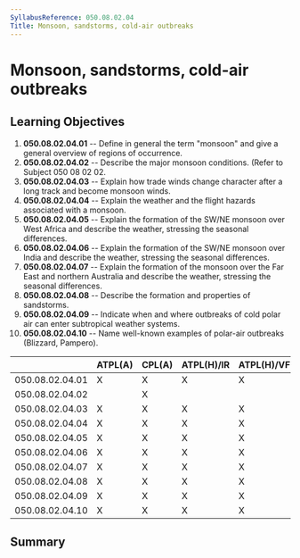 ```yaml
---
SyllabusReference: 050.08.02.04
Title: Monsoon, sandstorms, cold-air outbreaks
---
```


# Monsoon, sandstorms, cold-air outbreaks

## Learning Objectives

1.  **050.08.02.04.01** -- Define in general the term "monsoon" and give a
    general overview of regions of occurrence.
2.  **050.08.02.04.02** -- Describe the major monsoon conditions. (Refer to
    Subject 050 08 02 02.
3.  **050.08.02.04.03** -- Explain how trade winds change character after a long
    track and become monsoon winds.
4.  **050.08.02.04.04** -- Explain the weather and the flight hazards associated
    with a monsoon.
5.  **050.08.02.04.05** -- Explain the formation of the SW/NE monsoon over West
    Africa and describe the weather, stressing the seasonal differences.
6.  **050.08.02.04.06** -- Explain the formation of the SW/NE monsoon over India
    and describe the weather, stressing the seasonal differences.
7.  **050.08.02.04.07** -- Explain the formation of the monsoon over the Far
    East and northern Australia and describe the weather, stressing the seasonal
    differences.
8.  **050.08.02.04.08** -- Describe the formation and properties of sandstorms.
9.  **050.08.02.04.09** -- Indicate when and where outbreaks of cold polar air
    can enter subtropical weather systems.
10. **050.08.02.04.10** -- Name well-known examples of polar-air outbreaks
    (Blizzard, Pampero).

|                 | ATPL(A) | CPL(A) | ATPL(H)/IR | ATPL(H)/VFR | CPL(H) | IR  | CBIR(A) |
| --------------- | ------- | ------ | ---------- | ----------- | ------ | --- | ------- |
| 050.08.02.04.01 | X       | X      | X          | X           | X      |     |         |
| 050.08.02.04.02 |         | X      |            |             | X      |     |         |
| 050.08.02.04.03 | X       | X      | X          | X           | X      |     |         |
| 050.08.02.04.04 | X       | X      | X          | X           | X      |     |         |
| 050.08.02.04.05 | X       | X      | X          | X           | X      |     |         |
| 050.08.02.04.06 | X       | X      | X          | X           | X      |     |         |
| 050.08.02.04.07 | X       | X      | X          | X           | X      |     |         |
| 050.08.02.04.08 | X       | X      | X          | X           | X      |     |         |
| 050.08.02.04.09 | X       | X      | X          | X           | X      |     |         |
| 050.08.02.04.10 | X       | X      | X          | X           | X      |     |         |

## Summary
